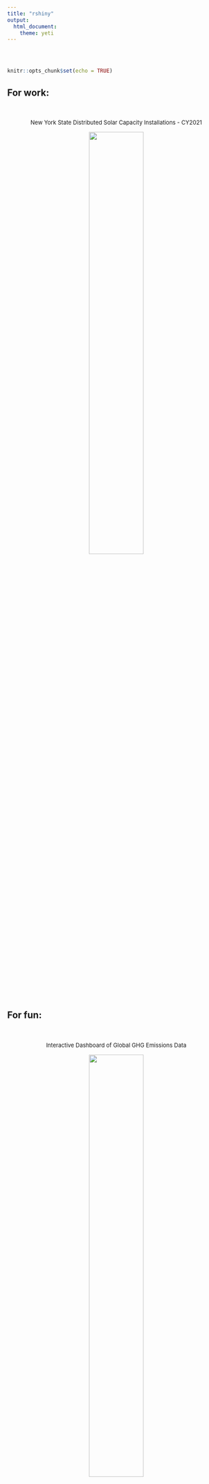 ```yaml
---
title: "rshiny"
output: 
  html_document:
    theme: yeti
---
```


<style type="text/css">
.title {
  display: none;
}

#getting-started img {
  margin-right: 5px;
}

</style>

<div class="row" style="padding-top: 30px;">
<div class="col-sm-6">

```r
knitr::opts_chunk$set(echo = TRUE)
```

## For work:
<br>
<center> <font size = 2> New York State Distributed Solar Capacity Installations - CY2021 </font>
<br>

[![](images/shiny_1.png){width=50%}](https://zacharyg.shinyapps.io/ny_distributed_solar)

<br> <br>
</center>
</div>
<div class="col-sm-6">

## For fun:
<br>
<center> <font size = 2> Interactive Dashboard of Global GHG Emissions Data </font> 
<br>

[![](images/shiny_2.png){width=50%}](https://zacharyg.shinyapps.io/global_emissions)

<br> <br>
</center>
</div>

 


### ...more to come!